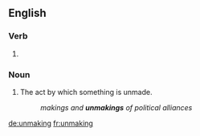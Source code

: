==English==

===Verb===
{{head|en}}

# {{present participle of|unmake|lang=en}}

===Noun===
{{en-noun}}

# The act by which something is unmade.
#: ''makings and '''unmakings''' of political alliances''

[[de:unmaking]]
[[fr:unmaking]]